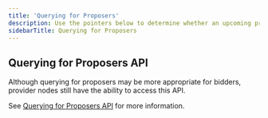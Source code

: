 ```yaml
---
title: 'Querying for Proposers'
description: Use the pointers below to determine whether an upcoming proposer has opted in to mev-commit or not.
sidebarTitle: Querying for Proposers
---
```


## Querying for Proposers API

Although querying for proposers may be more appropriate for bidders, provider nodes still have the ability to access this API.

See [Querying for Proposers API](/v0.8.0/get-started/bidders/bidder-node-commands#querying-for-proposers-api) for more information.
